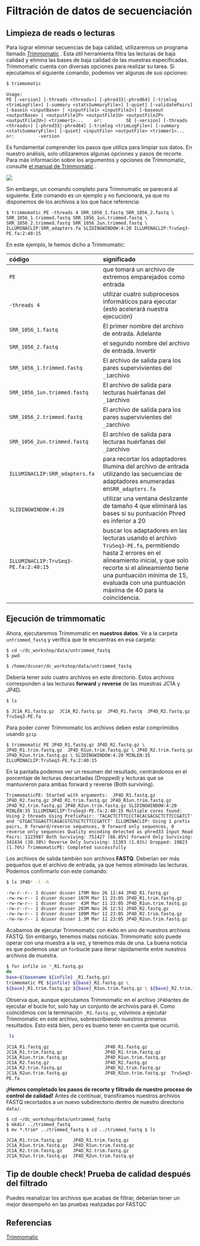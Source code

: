 # Filtración de datos de secuenciación

## Limpieza de reads o lecturas

Para lograr eliminar secuencias de baja calidad, utilizaremos un programa llamado [Trimmomatic](http://www.usadellab.org/cms/?page=trimmomatic) . Esta útil herramienta filtra las lecturas de baja calidad y elimina las bases de baja calidad de las muestras especificadas. Trimmomatic cuenta con diversas opciones para realizar su tarea. Si ejecutamos el siguiente comando, podemos ver algunas de sus opciones:

``` bash
$ trimmomatic
```

```         
Usage:         
PE [-version] [-threads <threads>] [-phred33|-phred64] [-trimlog <trimLogFile>] [-summary <statsSummaryFile>] [-quiet] [-validatePairs] [-basein <inputBase> | <inputFile1> <inputFile2>] [-baseout <outputBase> | <outputFile1P> <outputFile1U> <outputFile2P> <outputFile2U>] <trimmer1>...    or:         SE [-version] [-threads <threads>] [-phred33|-phred64] [-trimlog <trimLogFile>] [-summary <statsSummaryFile>] [-quiet] <inputFile> <outputFile> <trimmer1>...    or:         -version
```

Es fundamental comprender los pasos que utiliza para limpiar sus datos. En nuestro análisis, solo utilizaremos algunas opciones y pasos de recorte. Para más información sobre los argumentos y opciones de Trimmomatic, consulte [el manual de Trimmomatic](http://www.usadellab.org/cms/uploads/supplementary/Trimmomatic/TrimmomaticManual_V0.32.pdf) .

![](figures/03-03-01.png){fig-align="center"}

Sin embargo, un comando completo para Trimmomatic se parecerá al siguiente. Este comando es un ejemplo y no funcionará, ya que no disponemos de los archivos a los que hace referencia:

```         
$ trimmomatic PE -threads 4 SRR_1056_1.fastq SRR_1056_2.fastq \               SRR_1056_1.trimmed.fastq SRR_1056_1un.trimmed.fastq \               SRR_1056_2.trimmed.fastq SRR_1056_2un.trimmed.fastq \               ILLUMINACLIP:SRR_adapters.fa SLIDINGWINDOW:4:20 ILLUMINACLIP:TruSeq3-PE.fa:2:40:15
```

En este ejemplo, le hemos dicho a Trimmomatic:

| código | significado |
|:---|:---|
| `PE` | que tomará un archivo de extremos emparejados como entrada |
| `-threads 4` | utilizar cuatro subprocesos informáticos para ejecutar (esto acelerará nuestra ejecución) |
| `SRR_1056_1.fastq` | El primer nombre del archivo de entrada. Adelante |
| `SRR_1056_2.fastq` | el segundo nombre del archivo de entrada. Invertir |
| `SRR_1056_1.trimmed.fastq` | El archivo de salida para los pares supervivientes del `_1`archivo |
| `SRR_1056_1un.trimmed.fastq` | El archivo de salida para lecturas huérfanas del `_1`archivo |
| `SRR_1056_2.trimmed.fastq` | El archivo de salida para los pares supervivientes del `_2`archivo |
| `SRR_1056_2un.trimmed.fastq` | El archivo de salida para lecturas huérfanas del `_2`archivo |
| `ILLUMINACLIP:SRR_adapters.fa` | para recortar los adaptadores Illumina del archivo de entrada utilizando las secuencias de adaptadores enumeradas en`SRR_adapters.fa` |
| `SLIDINGWINDOW:4:20` | utilizar una ventana deslizante de tamaño 4 que eliminará las bases si su puntuación Phred es inferior a 20 |
| `ILLUMINACLIP:TruSeq3-PE.fa:2:40:15` | buscar los adaptadores en las lecturas usando el archivo `TruSeq3-PE.fa`, permitiendo hasta 2 errores en el alineamiento inicial, y que solo recorte si el alineamiento tiene una puntuación mínima de 15, evaluada con una puntuación máxima de 40 para la coincidencia. |

## Ejecución de trimmomatic

Ahora, ejecutaremos Trimmomatic en **nuestros datos**. Ve a la carpeta `untrimmed_fastq` y verifica que te encuentras en esa carpeta:

```         
$ cd ~/dc_workshop/data/untrimmed_fastq 
$ pwd 
```

```         
$ /home/dcuser/dc_workshop/data/untrimmed_fastq 
```

Debería tener solo cuatro archivos en este directorio. Estos archivos corresponden a las lecturas **forward** y **reverse** de las muestras JC1A y JP4D.

```         
$ ls 
```

```         
$ JC1A_R1.fastq.gz  JC1A_R2.fastq.gz  JP4D_R1.fastq  JP4D_R2.fastq.gz  TruSeq3-PE.fa 
```

Para poder correr Trimmomatic los archivos deben estar comprimidos usando `gzip`

```         
$ trimmomatic PE JP4D_R1.fastq.gz JP4D_R2.fastq.gz \ JP4D_R1.trim.fastq.gz  JP4D_R1un.trim.fastq.gz \ JP4D_R2.trim.fastq.gz  JP4D_R2un.trim.fastq.gz \ SLIDINGWINDOW:4:20 MINLEN:35 ILLUMINACLIP:TruSeq3-PE.fa:2:40:15 
```

En la pantalla podemos ver un resumen del resultado, centrándonos en el porcentaje de lecturas descartadas (Dropped) y lecturas que se mantuvieron para ambas forward y reverse (Both surviving).

```         
TrimmomaticPE: Started with arguments:  JP4D_R1.fastq.gz JP4D_R2.fastq.gz JP4D_R1.trim.fastq.gz JP4D_R1un.trim.fastq.gz JP4D_R2.trim.fastq.gz JP4D_R2un.trim.fastq.gz SLIDINGWINDOW:4:20 MINLEN:35 ILLUMINACLIP:TruSeq3-PE.fa:2:40:15 Multiple cores found: Using 2 threads Using PrefixPair: 'TACACTCTTTCCCTACACGACGCTCTTCCGATCT' and 'GTGACTGGAGTTCAGACGTGTGCTCTTCCGATCT' ILLUMINACLIP: Using 1 prefix pairs, 0 forward/reverse sequences, 0 forward only sequences, 0 reverse only sequences Quality encoding detected as phred33 Input Read Pairs: 1123987 Both Surviving: 751427 (66.85%) Forward Only Surviving: 341434 (30.38%) Reverse Only Surviving: 11303 (1.01%) Dropped: 19823 (1.76%) TrimmomaticPE: Completed successfully
```

Los archivos de salida también son archivos **FASTQ**. Deberían ser más pequeños que el archivo de entrada, ya que hemos eliminado las lecturas. Podemos confirmarlo con este comando:

``` bash
$ ls JP4D* -l -h 
```

```         
-rw-r--r-- 1 dcuser dcuser 179M Nov 26 12:44 JP4D_R1.fastq.gz 
-rw-rw-r-- 1 dcuser dcuser 107M Mar 11 23:05 JP4D_R1.trim.fastq.gz 
-rw-rw-r-- 1 dcuser dcuser  43M Mar 11 23:05 JP4D_R1un.trim.fastq.gz 
-rw-r--r-- 1 dcuser dcuser 203M Nov 26 12:51 JP4D_R2.fastq.gz 
-rw-rw-r-- 1 dcuser dcuser 109M Mar 11 23:05 JP4D_R2.trim.fastq.gz 
-rw-rw-r-- 1 dcuser dcuser 1.3M Mar 11 23:05 JP4D_R2un.trim.fastq.gz
```

Acabamos de ejecutar Trimmomatic con éxito en uno de nuestros archivos FASTQ. Sin embargo, tenemos malas noticias. Trimmomatic solo puede operar con una muestra a la vez, y tenemos más de una. La buena noticia es que podemos usar un `for`bucle para iterar rápidamente entre nuestros archivos de muestra.

``` bash
$ for infile in *_R1.fastq.gz 
do 
base=$(basename ${infile} _R1.fastq.gz) 
trimmomatic PE ${infile} ${base}_R2.fastq.gz \ 
${base}_R1.trim.fastq.gz ${base}_R1un.trim.fastq.gz \ ${base}_R2.trim.fastq.gz ${base}_R2un.trim.fastq.gz \ SLIDINGWINDOW:4:20 MINLEN:35 ILLUMINACLIP:TruSeq3-PE.fa:2:40:15 done 
```

Observa que, aunque ejecutamos Trimmomatic en el archivo `JP4D`antes de ejecutar el bucle for, solo hay un conjunto de archivos para él. Como coincidimos con la terminación `_R1.fastq.gz`, volvimos a ejecutar Trimmomatic en este archivo, sobrescribiendo nuestros primeros resultados. Esto está bien, pero es bueno tener en cuenta que ocurrió.

``` bash
 ls 
```

```         
JC1A_R1.fastq.gz                     JP4D_R1.fastq.gz         JC1A_R1.trim.fastq.gz                JP4D_R1.trim.fastq.gz    JC1A_R1un.trim.fastq.gz              JP4D_R1un.trim.fastq.gz  JC1A_R2.fastq.gz                     JP4D_R2.fastq.gz         JC1A_R2.trim.fastq.gz                JP4D_R2.trim.fastq.gz    JC1A_R2un.trim.fastq.gz              JP4D_R2un.trim.fastq.gz  TruSeq3-PE.fa  
```

**¡Hemos completado los pasos de recorte y filtrado de nuestro proceso de control de calidad!** Antes de continuar, transfiramos nuestros archivos FASTQ recortados a un nuevo subdirectorio dentro de nuestro directorio `data/`.

```         
$ cd ~/dc_workshop/data/untrimmed_fastq 
$ mkdir ../trimmed_fastq 
$ mv *.trim* ../trimmed_fastq $ cd ../trimmed_fastq $ ls 
```

```         
JC1A_R1.trim.fastq.gz    JP4D_R1.trim.fastq.gz                 JC1A_R1un.trim.fastq.gz  JP4D_R1un.trim.fastq.gz               JC1A_R2.trim.fastq.gz    JP4D_R2.trim.fastq.gz                 JC1A_R2un.trim.fastq.gz  JP4D_R2un.trim.fastq.gz  
```

::: callout-important
## Tip de double check! Prueba de calidad después del filtrado

Puedes reanalizar los archivos que acabas de filtrar, deberían tener un mejor desempeño en las pruebas realizadas por FASTQC
:::

## Referencias

[Trimmomatic](http://www.usadellab.org/cms/?page=trimmomatic)
